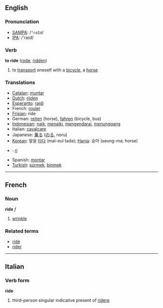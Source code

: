 ==English==
=== Pronunciation ===
*[[w:SAMPA|SAMPA]]: /<tt>"raId</tt>/
*[[w:IPA|IPA]]: /'raɪd/

=== Verb ===

'''to ride''' ([[rode]], [[ridden]])

# to [[transport]] oneself with a [[bicycle]], a [[horse]]

=== Translations ===

*[[Catalan]]: [[muntar]]
*[[Dutch]]: [[rijden]]
*[[Esperanto]]: [[rajdi]]
*French: [[rouler]]
*[[Frisian]]: ride
*German: [[reiten]] (horse), [[fahren]] (bicycle, bus)
*[[Indonesian]]: [[naik]], [[naik|menaiki]], [[kendara|mengendarai]], [[tunggang|menunggang]]
*Italian: [[cavalcare]]
*Japanese: [[乗る]] ([[のる]], noru)
*[[Korean]]: 말을 [[타다]] (mal-eul tada); [[Hanja]]: 승마 (seung-ma; horse)
*{{no}}: [[ri]]
*Spanish: [[montar]]
*[[Turkish]]: [[sürmek]], [[binmek]]

----

==French==
===Noun===
'''ride''' ''f''

# [[wrinkle]]

===Related terms===
*[[ridé]]
*[[rider]]

----
==Italian==
===Verb form===
'''ride'''

# third-person singular indicative present of [[ridere]]